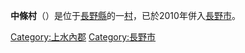 {{日本町村 (廢除)
| 自治體名=中條
| 町村=村
| 町村章=
| 日文原名=中条村
| 平假名=なかじょうむら
| 羅馬字拼音=Nakajō-mura
| 廢除時間 = 2010年1月1日
| 廢除理由 = 編入合併
| 廢除時處置 = [[信州新町|信州新町]]、'''中條村''' → [[長野市|長野市]]
| 現在自治體 = 長野市
| 都道府縣=長野縣
| 支廳=
| 郡=上水內郡
| 編號=20589-3
| 面積=33.29
| 邊界未定=
| 人口=2,445
| 統計時間=2007年8月31日
| 自治體=[[長野市|長野市]]、[[信州新町|信州新町]]、[[小川村|小川村]]
| 樹=
| 花=
| 鳥=
| 其他象徵物=
| 其他象徵=
| 郵遞區號=381-3203
| 所在地=上水內郡中條村大字中條2549-2
| 電話號碼=26-268-3001
| 外部連結=http://www.vill.nakajyo.nagano.jp/index01.htm
| 經度=
| 緯度=
| 地圖=
| 註記=
}}
'''中條村'''（{{jpn|j=中条村|kyu=中條村|hg=なかじょうむら|rm=Nakajō mura|f=y}}）是位于[[長野縣|長野縣]]的一[[村|村]]，已於2010年併入[[長野市|長野市]]。

{{長野縣}}
{{Authority control}}
{{japan-geo-stub}}

[[Category:上水內郡|Category:上水內郡]]
[[Category:長野市|Category:長野市]]